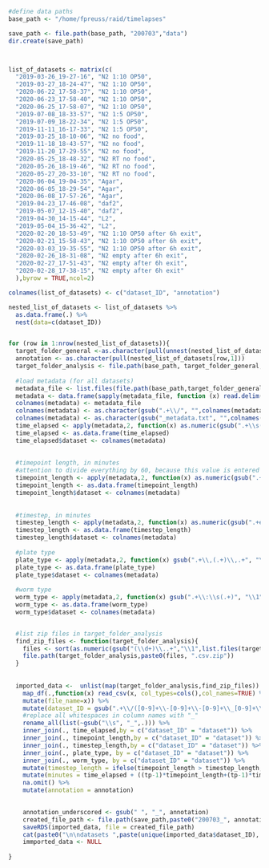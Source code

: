 

```r

#define data paths
base_path <- "/home/fpreuss/raid/timelapses"

```

```r

save_path <- file.path(base_path, "200703","data")
dir.create(save_path)



list_of_datasets <- matrix(c(
  "2019-03-26_19-27-16", "N2 1:10 OP50",
  "2019-03-27_18-24-47", "N2 1:10 OP50",
  "2020-06-22_17-58-37", "N2 1:10 OP50",
  "2020-06-23_17-58-40", "N2 1:10 OP50",
  "2020-06-25_17-58-07", "N2 1:10 OP50",
  "2019-07-08_18-33-57", "N2 1:5 OP50",
  "2019-07-09_18-22-34", "N2 1:5 OP50",
  "2019-11-11_16-17-33", "N2 1:5 OP50",
  "2019-03-25_18-10-06", "N2 no food",
  "2019-11-18_18-43-57", "N2 no food",
  "2019-11-20_17-29-55", "N2 no food",
  "2020-05-25_18-48-32", "N2 RT no food",
  "2020-05-26_18-19-46", "N2 RT no food",
  "2020-05-27_20-33-10", "N2 RT no food",
  "2020-06-04_19-04-35", "Agar",
  "2020-06-05_18-29-54", "Agar",
  "2020-06-08_17-57-26", "Agar",
  "2019-04-23_17-46-08", "daf2",
  "2019-05-07_12-15-40", "daf2",
  "2019-04-30_14-15-44", "L2",
  "2019-05-04_15-36-42", "L2",
  "2020-02-20_18-53-49", "N2 1:10 OP50 after 6h exit",
  "2020-02-21_15-58-43", "N2 1:10 OP50 after 6h exit",
  "2020-03-03_19-35-55", "N2 1:10 OP50 after 6h exit",
  "2020-02-26_18-31-08", "N2 empty after 6h exit",
  "2020-02-27_17-51-43", "N2 empty after 6h exit",
  "2020-02-28_17-38-15", "N2 empty after 6h exit"
  ),byrow = TRUE,ncol=2)

colnames(list_of_datasets) <- c("dataset_ID", "annotation")

nested_list_of_datasets <- list_of_datasets %>%
  as.data.frame(.) %>%
  nest(data=c(dataset_ID))


for (row in 1:nrow(nested_list_of_datasets)){
  target_folder_general <-as.character(pull(unnest(nested_list_of_datasets[row,2],cols=c(data))))
  annotation <- as.character(pull(nested_list_of_datasets[row,1]))
  target_folder_analysis <- file.path(base_path, target_folder_general, "analysis")
  
  #load metadata (for all datasets)
  metadata_file <- list.files(file.path(base_path,target_folder_general),pattern=".+\\_metadata.txt$", full.names = TRUE)
  metadata <- data.frame(sapply(metadata_file, function (x) read.delim(x,header=FALSE,check.names = FALSE)))
  colnames(metadata) <- metadata_file
  colnames(metadata) <- as.character(gsub(".+\\/", "",colnames(metadata)))
  colnames(metadata) <- as.character(gsub("_metadata.txt", "",colnames(metadata)))
  time_elapsed <- apply(metadata,2, function(x) as.numeric(gsub(".+\\s([0-9]+).*", "\\1",x[grepl("Time elapsed.+\\:\\s(.+)",x)])))
  time_elapsed <- as.data.frame(time_elapsed)
  time_elapsed$dataset <- colnames(metadata)
  
  
  #timepoint length, in minutes
  #attention to divide everything by 60, because this value is entered in seconds
  timepoint_length <- apply(metadata,2, function(x) as.numeric(gsub(".+\\:\\s(.+)", "\\1",x[grepl("Timepoint length\\:\\s(.+)\\.",x)])))/60
  timepoint_length <- as.data.frame(timepoint_length)
  timepoint_length$dataset <- colnames(metadata)
  
  
  #timestep, in minutes
  timestep_length <- apply(metadata,2, function(x) as.numeric(gsub(".+every(.+)minutes\\.", "\\1",x[grepl(".+every(.+)minutes\\.",x)])))
  timestep_length <- as.data.frame(timestep_length)
  timestep_length$dataset <- colnames(metadata)
  
  #plate type
  plate_type <- apply(metadata,2, function(x) gsub(".+\\,(.+)\\,.+", "\\1",x[grepl("Timelapse plate type\\:",x)]))
  plate_type <- as.data.frame(plate_type)
  plate_type$dataset <- colnames(metadata)
  
  #worm type
  worm_type <- apply(metadata,2, function(x) gsub(".+\\:\\s(.+)", "\\1",x[grepl("Used line\\:",x)]))
  worm_type <- as.data.frame(worm_type)
  worm_type$dataset <- colnames(metadata)


  #list zip files in target_folder_analysis
  find_zip_files <- function(target_folder_analysis){
    files <- sort(as.numeric(gsub("(\\d+)\\..+","\\1",list.files(target_folder_analysis,pattern=".zip"))))
    file.path(target_folder_analysis,paste0(files, ".csv.zip"))
  }
  
  
  imported_data <-  unlist(map(target_folder_analysis,find_zip_files)) %>%
    map_df(.,function(x) read_csv(x, col_types=cols(),col_names=TRUE) %>%
    mutate(file_name=x)) %>%
    mutate(dataset_ID = gsub(".+\\/([0-9]+\\-[0-9]+\\-[0-9]+\\_[0-9]+\\-[0-9]+\\-[0-9]+)\\/.+", "\\1",file_name)) %>%
    #replace all whitespaces in column names with "_"
    rename_all(list(~gsub("\\s", "_",.))) %>%
    inner_join(., time_elapsed,by = c("dataset_ID" = "dataset")) %>%
    inner_join(., timepoint_length,by = c("dataset_ID" = "dataset")) %>%
    inner_join(., timestep_length,by = c("dataset_ID" = "dataset")) %>%
    inner_join(., plate_type, by = c("dataset_ID" = "dataset")) %>%
    inner_join(., worm_type, by = c("dataset_ID" = "dataset")) %>%
    mutate(timestep_length = ifelse(timepoint_length > timestep_length, 0,timestep_length-timepoint_length)) %>%
    mutate(minutes = time_elapsed + ((tp-1)*timepoint_length+(tp-1)*timestep_length)) %>%
    na.omit() %>%
    mutate(annotation = annotation)
  

    annotation_underscored <- gsub(" ", "_", annotation)
    created_file_path <- file.path(save_path,paste0("200703_", annotation_underscored, "_raw_data.rds"))
    saveRDS(imported_data, file = created_file_path)
    cat(paste0("\n\ndatasets ",paste(unique(imported_data$dataset_ID), collapse=" & "), " were processed \nand saved under: ", created_file_path))
    immported_data <- NULL
    
}


```

